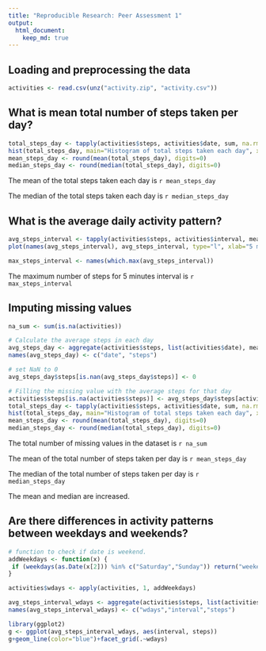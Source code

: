 ```yaml
---
title: "Reproducible Research: Peer Assessment 1"
output: 
  html_document:
    keep_md: true
---
```



## Loading and preprocessing the data
```r
activities <- read.csv(unz("activity.zip", "activity.csv"))
```
## What is mean total number of steps taken per day?
```r
total_steps_day <- tapply(activities$steps, activities$date, sum, na.rm=TRUE)
hist(total_steps_day, main="Histogram of total steps taken each day", xlab="total steps taken each day")
mean_steps_day <- round(mean(total_steps_day), digits=0)
median_steps_day <- round(median(total_steps_day), digits=0)
```
The mean of the total steps taken each day is `r mean_steps_day`

The median of the total steps taken each day is `r median_steps_day`


## What is the average daily activity pattern?
```r
avg_steps_interval <- tapply(activities$steps, activities$interval, mean, na.rm=TRUE)
plot(names(avg_steps_interval), avg_steps_interval, type="l", xlab="5 min. interval", ylab="average steps", main="Average Daily Activity")

max_steps_interval <- names(which.max(avg_steps_interval))
```
The maximum number of steps for 5 minutes interval is `r max_steps_interval`


## Imputing missing values
```r
na_sum <- sum(is.na(activities))

# Calculate the average steps in each day
avg_steps_day <- aggregate(activities$steps, list(activities$date), mean, na.rm=TRUE)
names(avg_steps_day) <- c("date", "steps")

# set NaN to 0
avg_steps_day$steps[is.nan(avg_steps_day$steps)] <- 0

# Filling the missing value with the average steps for that day
activities$steps[is.na(activities$steps)] <- avg_steps_day$steps[activities$date]
total_steps_day <- tapply(activities$steps, activities$date, sum, na.rm=TRUE)
hist(total_steps_day, main="Histogram of total steps taken each day", xlab = "total steps taken each day")
mean_steps_day <- round(mean(total_steps_day), digits=0)
median_steps_day <- round(median(total_steps_day), digits=0)

```
The total number of missing values in the dataset is `r na_sum`

The mean of the total number of steps taken per day is `r mean_steps_day`

The median of the total number of steps taken per day is `r median_steps_day`

The mean and median are increased.


## Are there differences in activity patterns between weekdays and weekends?
```r
# function to check if date is weekend.
addWeekdays <- function(x) {
 if (weekdays(as.Date(x[2])) %in% c("Saturday","Sunday")) return("weekend") else return("weekday")
}

activities$wdays <- apply(activities, 1, addWeekdays)

avg_steps_interval_wdays <- aggregate(activities$steps, list(activities$wdays, activities$interval), mean, na.rm=TRUE)
names(avg_steps_interval_wdays) <- c("wdays","interval","steps")

library(ggplot2)
g <- ggplot(avg_steps_interval_wdays, aes(interval, steps))
g+geom_line(color="blue")+facet_grid(.~wdays)

```

